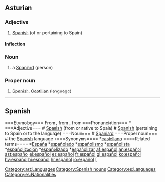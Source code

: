 ==Asturian==

===Adjective===
{{ast-adj|español|m=español|mpl=españoles}}

# [[Spanish]] (of or pertaining to Spain)

====Inflection====
{{ast-decl-adj|español|m=español|mpl=españoles}}

===Noun===
{{ast-noun-mf|español|mpl=españoles}}

# a [[Spaniard]] (person)

===Proper noun===
{{infl|ast|proper noun|g=m}}

# [[Spanish]], [[Castilian]] (language)

[[Category:ast:Languages]]

----

==Spanish== ===Etymology=== From {{Pr.|es}} {{term|espaignol}}, from {{ML.|es}} {{term|Hispaniolus|Hispaniŏlus|lang=la}}, from {{etyl|la|es}} {{term|Hispanus|lang=la}} ===Pronunciation=== * {{audio|es-us-espanol.ogg|Audio (US)}} ===Adjective=== {{es-adj|masculine plural=españoles|feminine=española}} # [[Spanish]] (from or native to Spain) # [[Spanish]] (pertaining to Spain or to the language) ===Noun=== {{es-noun-mf|masculine plural=españoles|feminine=española}} # [[Spaniard]] ===Proper noun=== {{es-proper noun|m}} # the [[Spanish]] language ====Synonyms==== *[[castellano]] ====Related terms==== *[[España]] *[[españolado]] *[[españolismo]] *[[españolista]] *[[españolización]] *[[españolizado]] *[[españolizar]] [[Category:Spanish nouns]] [[Category:es:Languages]] [[Category:es:Nationalities]] [[af:español]] [[an:español]] [[ast:español]] [[el:español]] [[es:español]] [[fr:español]] [[gl:español]] [[ko:español]] [[hy:español]] [[hi:español]] [[hr:español]] [[io:español]] [